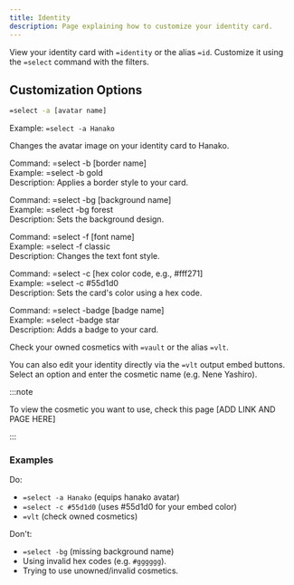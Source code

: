 ```yaml
---
title: Identity
description: Page explaining how to customize your identity card.
---
```



View your identity card with `=identity` or the alias `=id`. Customize it using the `=select` command with the filters.

## Customization Options

<Tabs>
<TabItem label="Avatar">

```sh
=select -a [avatar name]  
```
Example: `=select -a Hanako`

Changes the avatar image on your identity card to Hanako.

</TabItem>
<TabItem label="Border">

Command: =select -b [border name]  
Example: =select -b gold  
Description: Applies a border style to your card.

</TabItem>
<TabItem label="Background">

Command: =select -bg [background name]  
Example: =select -bg forest  
Description: Sets the background design.

</TabItem>
<TabItem label="Font">

Command: =select -f [font name]  
Example: =select -f classic  
Description: Changes the text font style.

</TabItem>
<TabItem label="Color">

Command: =select -c [hex color code, e.g., #fff271]  
Example: =select -c #55d1d0  
Description: Sets the card's color using a hex code.

</TabItem>
<TabItem label="Badge">

Command: =select -badge [badge name]  
Example: =select -badge star  
Description: Adds a badge to your card.

</TabItem>
</Tabs>

Check your owned cosmetics with `=vault` or the alias `=vlt`.  

You can also edit your identity directly via the `=vlt` output embed buttons. Select an option and enter the cosmetic name (e.g. Nene Yashiro). 

:::note 

To view the cosmetic you want to use, check this page [ADD LINK AND PAGE HERE]

:::

### Examples

Do:
- `=select -a Hanako` (equips hanako avatar)
- `=select -c #55d1d0` (uses #55d1d0 for your embed color)
- `=vlt` (check owned cosmetics)

Don't:
- `=select -bg` (missing background name)
- Using invalid hex codes (e.g. `#gggggg`).
- Trying to use unowned/invalid cosmetics.
